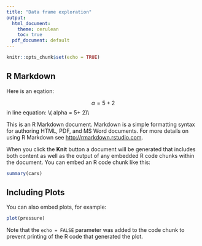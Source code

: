 ```yaml
---
title: "Data frame exploration"
output:
  html_document:
    theme: cerulean
    toc: true
  pdf_document: default
---
```

<!-- this is a YAML header -->
```r
knitr::opts_chunk$set(echo = TRUE)
```

## R Markdown

<script type="text/javascript" src="http://cdn.mathjax.org/mathjax/latest/MathJax.js?config=default"></script>


Here is an eqation:

$$ \alpha = 5+ 2 $$
in line equation: \\( alpha = 5+ 2)\\ 

This is an R Markdown document. Markdown is a simple formatting syntax for authoring HTML, PDF, and MS Word documents. For more details on using R Markdown see <http://rmarkdown.rstudio.com>.

When you click the **Knit** button a document will be generated that includes both content as well as the output of any embedded R code chunks within the document. You can embed an R code chunk like this:

```r
summary(cars)
```

## Including Plots

You can also embed plots, for example:

```r
plot(pressure)
```

Note that the `echo = FALSE` parameter was added to the code chunk to prevent printing of the R code that generated the plot.
